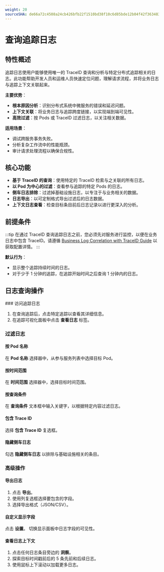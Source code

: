 ```yaml
---
weight: 20
sourceSHA: de66a72c4508a24cb426bfb22f1510bd38f10c6d85bde12b04f42f3634832da1
---
```


# 查询追踪日志

## 特性概述

追踪日志使用户能够使用唯一的 TraceID 查询和分析与特定分布式追踪相关的日志。此功能帮助开发人员和运维人员快速定位问题，理解请求流程，并将业务日志与追踪上下文关联起来。

**主要优势**：

- **根本原因分析**：识别分布式系统中微服务的错误和延迟问题。
- **上下文关联**：将业务日志与追踪跨度链接，以实现端到端可见性。
- **高效过滤**：按 Pods 或 TraceID 过滤日志，以关注相关数据。

**适用场景**：

- 调试跨服务事务失败。
- 分析复杂工作流中的性能瓶颈。
- 审计请求处理流程以确保合规性。

## 核心功能

- **基于 TraceID 的查询**：使用特定的 TraceID 检索与之关联的所有日志。
- **以 Pod 为中心的过滤**：查看参与追踪的特定 Pods 的日志。
- **侧车日志排除**：过滤掉基础设施日志，以专注于与业务相关的数据。
- **日志导出**：以可定制格式导出过滤后的日志数据。
- **上下文日志查看**：检查目标条目前后日志记录以进行更深入的分析。

## 前提条件

:::tip
在通过 TraceID 查询追踪日志之前，您必须先对服务进行监控，以便在业务日志中包含 TraceID。请遵循 [Business Log Correlation with TraceID Guide](../how_to/log_with_traceid.md) 以获取配置详情。
:::

**默认行为**：

- 显示整个追踪持续时间的日志。
- 对于少于 1 分钟的追踪，在追踪开始时间之后查询 1 分钟内的日志。

## 日志查询操作

<Steps>
  ### 访问追踪日志

  1. 在查询追踪后，点击特定追踪以查看其详细信息。
  2. 在追踪可视化面板中点击 **查看日志** 标签。

  ### 过滤日志

  #### 按 Pod 名称

  在 **Pod 名称** 选择器中，从参与服务列表中选择目标 Pod。

  #### 按时间范围

  在 **时间范围** 选择器中，选择目标时间范围。

  #### 按查询条件

  在 **查询条件** 文本框中输入关键字，以根据特定内容过滤日志。

  #### 包含 Trace ID

  选择 **包含 Trace ID** 复选框。

  #### 隐藏侧车日志

  勾选 **隐藏侧车日志** 以排除与基础设施相关的条目。

  ### 高级操作

  #### 导出日志

  1. 点击 **导出**。
  2. 使用列复选框选择要包含的字段。
  3. 选择导出格式（JSON/CSV）。

  #### 自定义显示字段

  点击 **设置**。
  切换显示面板中日志字段的可见性。

  #### 查看日志上下文

  1. 点击任何日志条目旁边的 **洞察**。
  2. 探索目标时间戳前后的 5 条先前和后续日志。
  3. 使用鼠标上下滚动以加载更多日志。
</Steps>
